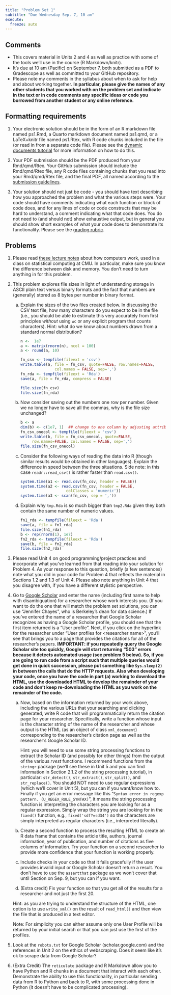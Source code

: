 ```yaml
---
title: "Problem Set 1"
subtitle: "Due Wednesday Sep. 7, 10 am"
execute:
  freeze: auto
---
```


## Comments

- This covers material in Units 2 and 4 as well as practice with some of the tools we'll use in the course (R Markdown/knitr). 
- It's due at 10 am (Pacific) on September 7, both submitted as a PDF to Gradescope as well as committed to your GitHub repository.
- Please note my comments in the syllabus about when to ask for help and about working together. **In particular, please give the names of any other students that you worked with on the problem set and indicate in the text or in code comments any specific ideas or code you borrowed from another student or any online reference.**


## Formatting requirements

1. Your electronic solution should be in the form of an R markdown file named ps1.Rmd, a Quarto markdown document named ps1.qmd, or a LaTeX+knitr file named ps1.Rtex, with R code chunks included in the file (or read in from a separate code file). Please see the [dynamic documents tutorial](https://berkeley-scf.github.io/tutorial-dynamic-docs) for more information on how to do this.

2. Your PDF submission should be the PDF produced from your Rmd/qmd/Rtex. Your GitHub submission should include the Rmd/qmd/Rtex file, any R code files containing chunks that you read into your Rmd/qmd/Rtex file, and the final PDF, all named according to the [submission guidelines](https://berkeley-stat243.github.io/stat243-fall-2022/howtos/ps-submission.html).

3. Your solution should not just be code - you should have text describing how you approached the problem and what the various steps were. Your code should have comments indicating what each function or block of code does, and for any lines of code or code constructs that may be hard to understand, a comment indicating what that code does. You do not need to (and should not) show exhaustive output, but in general you should show short examples of what your code does to demonstrate its functionality. Please see the [grading rubric](https://berkeley-stat243.github.io/stat243-fall-2022/rubric.html).

## Problems

1. Please read [these lecture notes](https://36-750.github.io/tools/computer-architecture) about how computers work, used in a class on statistical computing at CMU. In particular, make sure you know the difference between disk and memory. You don't need to turn anything in for this problem.

2. This problem explores file sizes in light of understanding storage in ASCII plain text versus binary formats and the fact that numbers are (generally) stored as 8 bytes per number in binary format.

    a. Explain the sizes of the two files created below. In discussing the CSV text file, how many characters do you expect to be in the file (i.e., you should be able to estimate this very accurately from first principles *without* using `wc` or any explicit program that counts characters). Hint: what do we know about numbers drawn from a standard normal distribution?

       ```r
       n <-  1e7
       a <- matrix(rnorm(n), ncol = 100)
       a <- round(a, 10)

       fn_csv <- tempfile(fileext = 'csv')
       write.table(a, file = fn_csv, quote=FALSE, row.names=FALSE,
                      col.names = FALSE, sep=',')
       fn_rda <- tempfile(fileext = 'Rda')
       save(a, file = fn_rda, compress = FALSE)

       file.size(fn_csv)
       file.size(fn_rda)
       ```

    b. Now consider saving out the numbers one row per number. Given we no longer have to save all the commas, why is the file size unchanged?

       ```r
       b <- a
       dim(b) <- c(1e7, 1)  ## change to one column by adjusting attribute
       fn_csv_onecol <- tempfile(fileext = 'csv')
       write.table(b, file = fn_csv_onecol, quote=FALSE,
            row.names=FALSE, col.names = FALSE, sep=',')
       file.size(fn_csv_onecol)
       ```

    c. Consider the following ways of reading the data into R (though similar results would be obtained in other languages). Explain the difference in speed between the three situations. Side note: in this case `readr::read_csv()` is rather faster than `read.csv()`.

       ```r
       system.time(a1 <- read.csv(fn_csv, header = FALSE))
       system.time(a2 <- read.csv(fn_csv, header = FALSE,
                           colClasses = 'numeric'))
       system.time(a3 <- scan(fn_csv, sep = ','))
       ```

    d. Explain why `tmp.Rda` is so much bigger than `tmp2.Rda` given they both contain the same number of numeric values. 

       ```r
       fn1_rda <- tempfile(fileext = 'Rda')
       save(a, file = fn1_rda)
       file.size(fn1_rda)
       b <- rep(rnorm(1), 1e7)
       fn2_rda <- tempfile(fileext = 'Rda')
       save(b, file = fn2_rda)
       file.size(fn2_rda)
       ```

3. Please read Unit 4 on good programming/project practices and incorporate what you’ve learned from that reading into your solution for Problem 4. As your response to this question, briefly (a few sentences) note what you did in your code for Problem 4 that reflects the material in Sections 1.2 and 1.3 of Unit 4. Please also note anything in Unit 4 that you disagree with, if you have a different stylistic perspective.

4. Go to [Google Scholar](https://scholar.google.com) and enter the
    name (including first name to help with disambiguation) for a
    researcher whose work interests you. (If you want to do the one that
    will match the problem set solutions, you can use "Jennifer Chayes",
    who is Berkeley's dean for data science.) If you've entered the
    name of a researcher that Google Scholar recognizes as having a
    Google Scholar profile, you should see that the first item returned
    is a "User profile". Next, if you click on the hyperlink for the
    researcher under "User profiles for \<researcher name\>", you'll see
    that brings you to a page that provides the citations for all of the
    researcher's papers.  **IMPORTANT: if you repeatedly query the Google Scholar site too
    quickly, Google will start returning "503" errors because it detects
    automated usage (see problem 5 below). So, if you are going to run
    code from a script such that multiple queries would get done in
    quick succession, please put something like `Sys.sleep(2)` in
    between the calls that do the HTTP requests. Also when developing
    your code, once you have the code in part (a) working to download
    the HTML, use the downloaded HTML to develop the remainder of your
    code and don't keep re-downloading the HTML as you work on the
    remainder of the code.**

    a. Now, based on the information returned by your work above,
        including the various URLs that your searching and clicking
        generated, write R code that will programmatically return the
        citation page for your researcher. Specifically, write a
        function whose input is the character string of the name of the
        researcher and whose output is the HTML (as an object of class
        `xml_document`) corresponding to the researcher's citation page
        as well as the researcher's Google Scholar ID.
        
        Hint: you will need to use some string processing functions to
        extract the Scholar ID (and possibly for other things) from the
        output of the various *rvest* functions. I recommend functions
        from the `stringr` package (we'll see these in Unit 5 and you
        can find information in Section 2.1.2 of the string processing
        tutorial), in particular: `str_detect()`, `str_extract()`,
        `str_split()`, and `str_replace()`. You should NOT need to use
        regular expressions (which we'll cover in Unit 5), but you can
        if you want/know how to. Finally if you get an error message
        like this
        "`Syntax error in regexp pattern. (U_REGEX_RULE_SYNTAX)`", it
        means the string processing function is interpreting the
        characters you are looking for as a regular expression. Simply
        wrap the string you are looking for in the `fixed()` function,
        e.g., `fixed('sdf?=sd34')` so the characters are simply
        interpreted as regular characters (i.e., interpreted literally).

    b.  Create a second function to process the resulting HTML to create
        an R data frame that contains the article title, authors,
        journal information, year of publication, and number of
        citations as five columns of information. Try your function on a
        second researcher to provide more confidence that your function
        is working properly.

    c.  Include checks in your code so that it fails gracefully if the
        user provides invalid input or Google Scholar doesn't return a
        result. You don't have to use the `assertthat` package as we
        won't cover that until Section on Sep. 9, but you can if you
        want.

    d.  (Extra credit) Fix your function so that you get all of the
        results for a researcher and not just the first 20. 

    Hint: as you are trying to understand the structure of the HTML, one
    option is to use `write_xml()` on the result of `read_html()` and
    then view the file that is produced in a text editor.

    Note: For simplicity you can either assume only one User Profile
    will be returned by your initial search or that you can just use the
    first of the profiles.


5. Look at the `robots.txt` for Google Scholar (scholar.google.com) and the references in Unit 2 on the ethics of webscraping. Does it seem like it's ok to scrape data from Google Scholar?

6. (Extra Credit) The `reticulate` package and R Markdown allow you to have Python and R chunks in a document that interact with each other. Demonstrate the ability to use this functionality, in particular sending data from R to Python and back to R, with some processing done in Python (it doesn't have to be complicated processing). 
